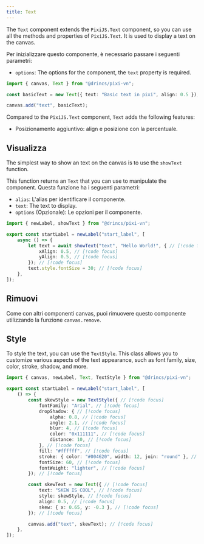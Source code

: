 ```yaml
---
title: Text
---
```



The `Text` component extends the `PixiJS.Text` component, so you can use all the methods and properties of `PixiJS.Text`. It is used to display a text on the canvas.

Per inizializzare questo componente, è necessario passare i seguenti parametri:

* `options`: The options for the component, the `text` property is required.

```ts
import { canvas, Text } from "@drincs/pixi-vn";

const basicText = new Text({ text: "Basic text in pixi", align: 0.5 });

canvas.add("text", basicText);
```

Compared to the `PixiJS.Text` component, `Text` adds the following features:

* Posizionamento aggiuntivo: <DynamicLink href="/start/canvas-position">align e posizione con la percentuale</DynamicLink>.

## Visualizza

The simplest way to show an text on the canvas is to use the `showText` function.

This function returns an `Text` that you can use to manipulate the component. Questa funzione ha i seguenti parametri:

* `alias`: L'<DynamicLink href="/start/canvas-alias">alias</DynamicLink> per identificare il componente.
* `text`: The text to display.
* `options` (Opzionale): Le opzioni per il componente.

```ts tab="labels/startLabel.ts"
import { newLabel, showText } from "@drincs/pixi-vn";

export const startLabel = newLabel("start_label", [
    async () => {
        let text = await showText("text", "Hello World!", { // [!code focus]
            xAlign: 0.5, // [!code focus]
            yAlign: 0.5, // [!code focus]
        }); // [!code focus]
        text.style.fontSize = 30; // [!code focus]
    },
]);
```

<TextCanvas />

## Rimuovi

Come con altri componenti canvas, puoi rimuovere questo componente utilizzando la funzione <DynamicLink href="/start/canvas-functions#remove-a-canvas-component">`canvas.remove`</DynamicLink>.

## Style

To style the text, you can use the `TextStyle`. This class allows you to customize various aspects of the text appearance, such as font family, size, color, stroke, shadow, and more.

```ts tab="labels/startLabel.ts"
import { canvas, newLabel, Text, TextStyle } from "@drincs/pixi-vn";

export const startLabel = newLabel("start_label", [
    () => {
        const skewStyle = new TextStyle({ // [!code focus]
            fontFamily: "Arial", // [!code focus]
            dropShadow: { // [!code focus]
                alpha: 0.8, // [!code focus]
                angle: 2.1, // [!code focus]
                blur: 4, // [!code focus]
                color: "0x111111", // [!code focus]
                distance: 10, // [!code focus]
            }, // [!code focus]
            fill: "#ffffff", // [!code focus]
            stroke: { color: "#004620", width: 12, join: "round" }, // [!code focus]
            fontSize: 60, // [!code focus]
            fontWeight: "lighter", // [!code focus]
        }); // [!code focus]

        const skewText = new Text({ // [!code focus]
            text: "SKEW IS COOL", // [!code focus]
            style: skewStyle, // [!code focus]
            align: 0.5, // [!code focus]
            skew: { x: 0.65, y: -0.3 }, // [!code focus]
        }); // [!code focus]

        canvas.add("text", skewText); // [!code focus]
    },
]);
```

<TextCanvasStyle />

